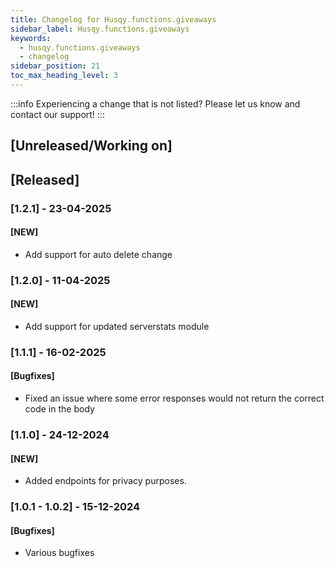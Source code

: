 ```yaml
---
title: Changelog for Husqy.functions.giveaways
sidebar_label: Husqy.functions.giveaways
keywords:
  - husqy.functions.giveaways
  - changelog
sidebar_position: 21
toc_max_heading_level: 3
---
```


:::info
Experiencing a change that is not listed? Please let us know and contact our support!
:::

## [Unreleased/Working on]

## [Released]

### [1.2.1] - 23-04-2025

#### [NEW]

- Add support for auto delete change

### [1.2.0] - 11-04-2025

#### [NEW]

- Add support for updated serverstats module

### [1.1.1] - 16-02-2025

#### [Bugfixes]

- Fixed an issue where some error responses would not return the correct code in the body

### [1.1.0] - 24-12-2024

#### [NEW]

- Added endpoints for privacy purposes.

### [1.0.1 - 1.0.2] - 15-12-2024

#### [Bugfixes]

- Various bugfixes